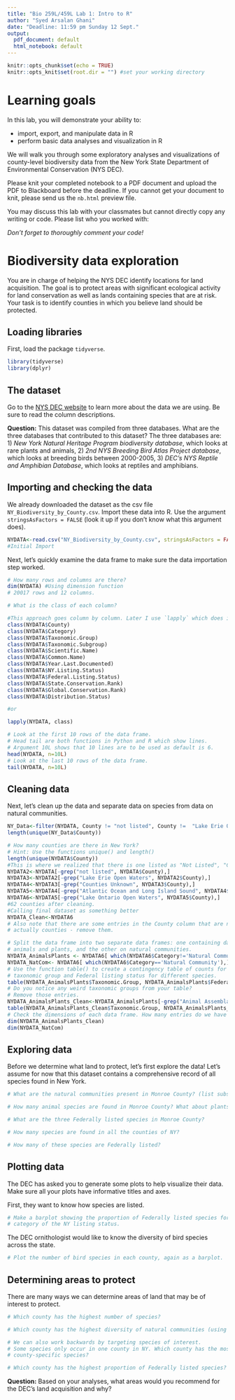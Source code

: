 ```yaml
---
title: "Bio 259L/459L Lab 1: Intro to R"
author: "Syed Arsalan Ghani"
date: "Deadline: 11:59 pm Sunday 12 Sept."
output:
  pdf_document: default
  html_notebook: default
---
```


```r
knitr::opts_chunk$set(echo = TRUE)
knitr::opts_knit$set(root.dir = "") #set your working directory
```

# Learning goals

In this lab, you will demonstrate your ability to:

* import, export, and manipulate data in R
* perform basic data analyses and visualization in R

We will walk you through some exploratory analyses and visualizations of county-level biodiversity data from the New York State Department of Environmental Conservation (NYS DEC).

Please knit your completed notebook to a PDF document and upload the PDF to Blackboard before the deadline. If you cannot get your document to knit, please send us the `nb.html` preview file.

You may discuss this lab with your classmates but cannot directly copy any writing or code. Please list who you worked with: 

*Don't forget to thoroughly comment your code!*

# Biodiversity data exploration

You are in charge of helping the NYS DEC identify locations for land acquisition. The goal is to protect areas with significant ecological activity for land conservation as well as lands containing species that are at risk. Your task is to identify counties in which you believe land should be protected.

## Loading libraries
First, load the package `tidyverse`. 

```r

library(tidyverse)
library(dplyr)
```

## The dataset

Go to the [NYS DEC website](https://data.ny.gov/Energy-Environment/Biodiversity-by-County-Distribution-of-Animals-Pla/tk82-7km5) to learn more about the data we are using. Be sure to read the column descriptions. 

**Question:** This dataset was compiled from three databases. What are the three databases that contributed to this dataset?
The three databases are:
1) _New York Natural Heritage Program biodiversity database_, which looks at rare plants and animals, 
2) _2nd NYS Breeding Bird Atlas Project database_, which looks at breeding birds between 2000-2005,
3) _DEC’s NYS Reptile and Amphibian Database_, which looks at reptiles and amphibians.    

## Importing and checking the data

We already downloaded the dataset as the csv file `NY_Biodiversity_by_County.csv`. Import these data into R. Use the argument `stringsAsFactors = FALSE` (look it up if you don't know what this argument does).

```r
NYDATA<-read.csv("NY_Biodiversity_by_County.csv", stringsAsFactors = FALSE) 
#Initial Import
```

Next, let's quickly examine the data frame to make sure the data importation step worked.

```r
# How many rows and columns are there?
dim(NYDATA) #Using dimension function
# 20017 rows and 12 columns.

# What is the class of each column?

#This approach goes column by column. Later I use `lapply` which does it all together. 
class(NYDATA$County)
class(NYDATA$Category)
class(NYDATA$Taxonomic.Group)
class(NYDATA$Taxonomic.Subgroup)
class(NYDATA$Scientific.Name)
class(NYDATA$Common.Name)
class(NYDATA$Year.Last.Documented)
class(NYDATA$NY.Listing.Status)
class(NYDATA$Federal.Listing.Status)
class(NYDATA$State.Conservation.Rank)
class(NYDATA$Global.Conservation.Rank)
class(NYDATA$Distribution.Status)

#or

lapply(NYDATA, class)

# Look at the first 10 rows of the data frame.
# Head tail are both functions in Python and R which show lines. 
# Argument 10L shows that 10 lines are to be used as default is 6. 
head(NYDATA, n=10L)
# Look at the last 10 rows of the data frame.
tail(NYDATA, n=10L) 
```



## Cleaning data

Next, let's clean up the data and separate data on species from data on natural communities.

```r
NY_Data<-filter(NYDATA, County != "not listed", County !=  "Lake Erie Open Waters", County != "Counties Unknown", County != "Atlantic Ocean and Long Island Sound", County != "Lake Ontario Open Waters")
length(unique(NY_Data$County))
```


```r
# How many counties are there in New York?
# Hint: Use the functions unique() and length()
length(unique(NYDATA$County)) 
#This is where we realized that there is one listed as "Not Listed", "County Unknown", and 'Open Waters," etc.  
NYDATA2<-NYDATA[-grep("not listed", NYDATA$County),]
NYDATA3<-NYDATA2[-grep("Lake Erie Open Waters", NYDATA2$County),]
NYDATA4<-NYDATA3[-grep("Counties Unknown", NYDATA3$County),]
NYDATA5<-NYDATA4[-grep("Atlantic Ocean and Long Island Sound", NYDATA4$County),]
NYDATA6<-NYDATA5[-grep("Lake Ontario Open Waters", NYDATA5$County),]
#62 counties after cleaning. 
#Calling final dataset as something better
NYDATA_Clean<-NYDATA6
# Also note that there are some entries in the County column that are not 
# actually counties - remove them.

# Split the data frame into two separate data frames: one containing data on
# animals and plants, and the other on natural communities. 
NYDATA_AnimalsPlants <- NYDATA6[ which(NYDATA6$Category!='Natural Community'),]
NYDATA_NatCom<- NYDATA6[ which(NYDATA6$Category=='Natural Community'),]
# Use the function table() to create a contingency table of counts for
# taxonomic group and Federal listing status for different species.
table(NYDATA_AnimalsPlants$Taxonomic.Group, NYDATA_AnimalsPlants$Federal.Listing.Status)
# Do you notice any weird taxonomic groups from your table? 
# Remove those entries.
NYDATA_AnimalsPlants_Clean<-NYDATA_AnimalsPlants[-grep("Animal Assemblages", NYDATA_AnimalsPlants$Taxonomic.Group),]
table(NYDATA_AnimalsPlants_Clean$Taxonomic.Group, NYDATA_AnimalsPlants_Clean$Federal.Listing.Status)
# Check the dimensions of each data frame. How many entries do we have for each?
dim(NYDATA_AnimalsPlants_Clean)
dim(NYDATA_NatCom)
```

## Exploring data

Before we determine what land to protect, let's first explore the data! Let's assume for now that this dataset contains a comprehensive record of all species found in New York.

```r
# What are the natural communities present in Monroe County? (list subsystems) 

# How many animal species are found in Monroe County? What about plants?

# What are the three Federally listed species in Monroe County?

# How many species are found in all the counties of NY?

# How many of these species are Federally listed?

```

## Plotting data

The DEC has asked you to generate some plots to help visualize their data. Make sure all your plots have informative titles and axes.

First, they want to know how species are listed.

```r
# Make a barplot showing the proportion of Federally listed species for each 
# category of the NY listing status.

```

The DEC ornithologist would like to know the diversity of bird species across the state.

```r
# Plot the number of bird species in each county, again as a barplot.

```

## Determining areas to protect

There are many ways we can determine areas of land that may be of interest to protect.

```r
# Which county has the highest number of species?

# Which county has the highest diversity of natural communities (using subgroups)?

# We can also work backwards by targeting species of interest. 
# Some species only occur in one county in NY. Which county has the most 
# county-specific species?

# Which county has the highest proportion of Federally listed species?

```

**Question:** Based on your analyses, what areas would you recommend for the DEC's land acquisition and why? 

